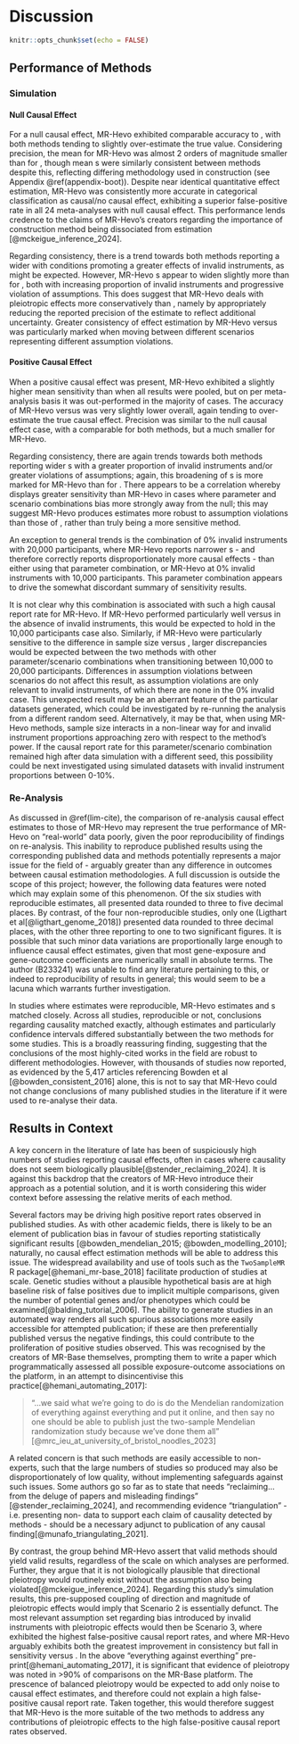 # Discussion

```r
knitr::opts_chunk$set(echo = FALSE)
```


## Performance of Methods 

### Simulation

#### Null Causal Effect
\leavevmode\newline For a null causal effect, MR-Hevo exhibited comparable accuracy to \acr{WME}, with both methods tending to slightly over-estimate the true value. Considering precision, the mean \acr{SE} for MR-Hevo was almost 2 orders of magnitude smaller than for \acr{WME}, though mean \acr{CI}s were similarly consistent between methods despite this, reflecting differing methodology used in \acr{CI} construction (see Appendix \@ref(appendix-boot)). Despite near identical quantitative effect estimation, MR-Hevo was consistently more accurate in categorical classification as causal/no causal effect, exhibiting a superior false-positive rate in all 24 meta-analyses with null causal effect. This performance lends credence to the claims of MR-Hevo's creators regarding the importance of \acr{CI} construction method being dissociated from \acr{SE}  estimation [@mckeigue_inference_2024]. 

Regarding consistency, there is a trend towards both methods reporting a wider \acr{CI} with conditions promoting a greater effects of invalid instruments, as might be expected. However, MR-Hevo \acr{CI}s appear to widen slightly more than for \acr{WME}, both with increasing proportion of invalid instruments and progressive violation of \acr{IV} assumptions. This does suggest that MR-Hevo deals with pleiotropic effects more conservatively than \acr{WME}, namely by appropriately reducing the reported precision of the estimate to reflect additional uncertainty. Greater consistency of effect estimation by MR-Hevo versus \acr{WME} was particularly marked when moving between different scenarios representing different assumption violations. 

#### Positive Causal Effect
\leavevmode\newline When a positive causal effect was present, MR-Hevo exhibited a slightly higher mean sensitivity than \acr{WME} when all results were pooled, but on per meta-analysis basis it was out-performed in the majority of cases. The accuracy of MR-Hevo versus \acr{WME} was very slightly lower overall, again tending to over-estimate the true causal effect. Precision was similar to the null causal effect case, with a comparable \acr{CI} for both methods, but a much smaller \acr{SE} for MR-Hevo.

Regarding consistency, there are again trends towards both methods reporting wider \acr{CI}s with a greater proportion of invalid instruments and/or greater violations of \acr{IV} assumptions; again, this broadening of \acr{CI}s is more marked for MR-Hevo than for \acr{WME}. There appears to be a correlation whereby \acr{WME} displays greater sensitivity than MR-Hevo in cases where parameter and scenario combinations bias more strongly away from the null; this may suggest MR-Hevo produces estimates more robust to assumption violations than those of \acr{WME}, rather than \acr{WME} truly being a more sensitive method.

An exception to general trends is the combination of 0% invalid instruments with 20,000 participants, where MR-Hevo reports narrower \acr{CI}s - and therefore correctly reports disproportionately more causal effects - than either \acr{WME} using that parameter combination, or MR-Hevo at 0% invalid instruments with 10,000 participants. This parameter combination appears to drive the somewhat discordant summary of sensitivity results. 

It is not clear why this combination is associated with such a high causal report rate for MR-Hevo. If MR-Hevo performed particularly well versus \acr{WME} in the absence of invalid instruments, this would be expected to hold in the 10,000 participants case also. Similarly, if MR-Hevo were particularly sensitive to the difference in sample size versus \acr{WME}, larger discrepancies would be expected between the two methods with other parameter/scenario combinations when transitioning between 10,000 to 20,000 participants. Differences in assumption violations between scenarios do not affect this result, as assumption violations are only relevant to invalid instruments, of which there are none in the 0% invalid case. This unexpected result may be an aberrant feature of the particular datasets generated, which could be investigated by re-running the analysis from a different random seed. Alternatively, it may be that, when using MR-Hevo methods, sample size interacts in a non-linear way for and invalid instrument proportions approaching zero with respect to the method's power. If the causal report rate for this parameter/scenario combination remained high after data simulation with a different seed, this possibility could be next investigated using simulated datasets with invalid instrument proportions between 0-10%.

### Re-Analysis

As discussed in \@ref(lim-cite), the comparison of re-analysis \acr{WME} causal effect estimates to those of MR-Hevo may represent the true performance of MR-Hevo on "real-world" data poorly, given the poor reproducibility of \acr{WME} findings on re-analysis. This inability to reproduce published results using the corresponding published data and methods potentially represents a major issue for the field of \acr{MR} - arguably greater than any difference in outcomes between causal estimation methodologies. A full discussion is outside the scope of this project; however, the following data features were noted which may explain some of this phenomenon. Of the six studies with reproducible \acr{WME} estimates, all presented data rounded to three to five decimal places. By contrast, of the four non-reproducible studies, only one (Ligthart et al[@ligthart_genome_2018]) presented data rounded to three decimal places, with the other three reporting to one to two significant figures. It is possible that such minor data variations are proportionally large enough to influence causal effect estimates, given that most gene-exposure and gene-outcome coefficients are numerically small in absolute terms. The author (B233241) was unable to find any literature pertaining to this, or indeed to reproducibility of \acr{MR} results in general; this would seem to be a lacuna which warrants further investigation.

In studies where \acr{WME} estimates were reproducible, MR-Hevo estimates and \acr{CI}s matched closely. Across all studies, reproducible or not, conclusions regarding causality matched exactly, although estimates and particularly confidence intervals differed substantially between the two methods for some studies. This is a broadly reassuring finding, suggesting that the conclusions of the most highly-cited works in the field are robust to different methodologies. However, with thousands of \acr{MR} studies now reported, as evidenced by the 5,417 articles referencing Bowden et al [@bowden_consistent_2016] alone, this is not to say that MR-Hevo could not change conclusions of many published \acr{MR} studies in the literature if it were used to re-analyse their data.

## Results in Context

A key concern in the \acr{MR} literature of late has been of suspiciously high numbers of studies reporting causal effects, often in cases where causality does not seem biologically plausible[@stender_reclaiming_2024]. It is against this backdrop that the creators of MR-Hevo introduce their approach as a potential solution, and it is worth considering this wider context before assessing the relative merits of each method.

Several factors may be driving high positive report rates observed in published \acr{MR} studies. As with other academic fields, there is likely to be an element of publication bias in favour of studies reporting statistically significant results [@bowden_mendelian_2015; @bowden_modelling_2010]; naturally, no causal effect estimation methods will be able to address this issue. The widespread availability and use of tools such as the `TwoSampleMR` R package[@hemani_mr-base_2018] facilitate production of \acr{MR} studies at scale. Genetic studies without a plausible hypothetical basis are at high baseline risk of false positives due to implicit multiple comparisons, given the number of potential genes and/or phenotypes which could be examined[@balding_tutorial_2006]. The ability to generate \acr{MR} studies in an automated way renders all such spurious associations more easily accessible for attempted publication; if these are then preferentially published versus the negative findings, this could contribute to the proliferation of positive \acr{MR} studies observed. This was recognised by the creators of MR-Base themselves, prompting them to write a paper which programmatically assessed all possible exposure-outcome associations on the platform, in an attempt to disincentivise this practice[@hemani_automating_2017]:

>"...we said what we're going to do is do the Mendelian randomization of everything against everything and put it online, and then say no one should be able to publish just the two-sample Mendelian randomization study because we've done them all" [@mrc_ieu_at_university_of_bristol_noodles_2023]

A related concern is that such methods are easily accessible to non-experts, such that the large numbers of studies so produced may also be disproportionately of low quality, without implementing safeguards against such issues. Some authors go so far as to state that \acr{MR} needs "reclaiming...from the deluge of papers and misleading findings" [@stender_reclaiming_2024], and recommending evidence "triangulation" - i.e. presenting non-\acr{MR} data to support each claim of causality detected by \acr{MR} methods - should be a necessary adjunct to publication of any causal \acr{MR} finding[@munafo_triangulating_2021].

By contrast, the group behind MR-Hevo assert that valid methods should yield valid results, regardless of the scale on which analyses are performed. Further, they argue that it is not biologically plausible that directional pleiotropy would routinely exist without the \acr{InSIDE} assumption also being violated[@mckeigue_inference_2024]. Regarding this study's simulation results, this pre-supposed coupling of direction and magnitude of pleiotropic effects would imply that Scenario 2 is essentially defunct. The most relevant assumption set regarding bias introduced by invalid instruments with pleiotropic effects would then be Scenario 3, where \acr{WME} exhibited the highest false-positive causal report rates, and where MR-Hevo arguably exhibits both the greatest improvement in consistency but fall in sensitivity versus \acr{WME}. In the above "everything against everthing" pre-print[@hemani_automating_2017], it is significant that evidence of pleiotropy was noted in >90% of comparisons on the MR-Base platform. The prescence of balanced pleiotropy would be expected to add only noise to causal effect estimates, and therefore could not explain a high false-positive causal report rate. Taken together, this would therefore suggest that MR-Hevo is the more suitable of the two methods to address any contributions of pleiotropic effects to the high false-positive causal report rates observed.

<!-- ?Resources e.g. compute -->



\newpage

